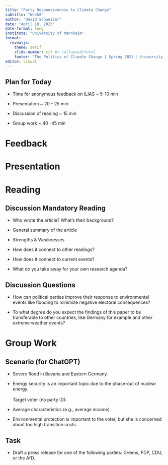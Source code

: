 ```yaml
---
title: "Party Responsiveness to Climate Change"
subtitle: "Week8"
author: "David Schweizer"
date: "April 18, 2023"
date-format: long
institute: "University of Mannheim"
format: 
  revealjs:
    theme: serif
    slide-number: c/t #< collapsed/total
    footer: "The Politics of Climate Change | Spring 2023 | University of Mannheim"
editor: visual
---
```


## Plan for Today

-   Time for anonymous feedback on ILIAS \~ 5-10 min

-   Presentation \~ 20 - 25 min

-   Discussion of reading \~ 15 min

-   Group work \~ 40 -45 min

# Feedback

# Presentation

# Reading

## Discussion Mandatory Reading

-   Who wrote the article? What's their background?

-   General summary of the article

-   Strengths & Weaknesses

-   How does it connect to other readings?

-   How does it connect to current events?

-   What do you take away for your own research agenda?

## Discussion Questions

-   How can political parties improve their response to environmental events like flooding to minimize negative electoral consequences?

-   To what degree do you expect the findings of this paper to be transferable to other countries, like Germany for example and other extreme weather events?

# Group Work

## Scenario (for ChatGPT)

-   Severe flood in Bavaria and Eastern Germany.

-   Energy security is an important topic due to the phase-out of nuclear energy.\
    \
    Target voter (no party ID):

```{=html}
<!-- -->
```
-   Average characteristics (e.g., average income).

-   Environmental protection is important to the voter, but she is concerned about too high transition costs.

## Task

-   Draft a press release for one of the following parties: Greens, FDP, CDU, or the AfD.
